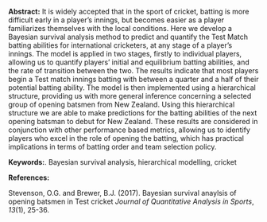 <span>**Abstract:**</span> It is widely accepted that in the sport of
cricket, batting is more difficult early in a player’s innings, but
becomes easier as a player familiarizes themselves with the local
conditions. Here we develop a Bayesian survival analysis method to
predict and quantify the Test Match batting abilities for international
cricketers, at any stage of a player’s innings. The model is applied in
two stages, firstly to individual players, allowing us to quantify
players’ initial and equilibrium batting abilities, and the rate of
transition between the two. The results indicate that most players begin
a Test match innings batting with between a quarter and a half of their
potential batting ability. The model is then implemented using a
hierarchical structure, providing us with more general inference
concerning a selected group of opening batsmen from New Zealand. Using
this hierarchical structure we are able to make predictions for the
batting abilities of the next opening batsman to debut for New Zealand.
These results are considered in conjunction with other performance based
metrics, allowing us to identify players who excel in the role of
opening the batting, which has practical implications in terms of
batting order and team selection policy.

<span>**Keywords:**</span>. Bayesian survival analysis, hierarchical
modelling, cricket

<span>**References:**</span>

Stevenson, O.G. and Brewer, B.J. (2017). Bayesian survival anaylsis of
opening batsmen in Test cricket *Journal of Quantitative Analysis in
Sports*, *13*(1), 25-36.
